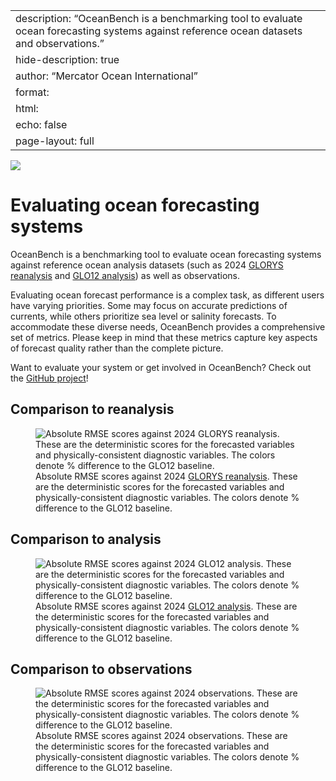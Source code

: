<!--
SPDX-FileCopyrightText: 2025 Mercator Ocean International <https://www.mercator-ocean.eu/>

SPDX-License-Identifier: EUPL-1.2
-->

---
description: "OceanBench is a benchmarking tool to evaluate ocean forecasting systems against reference ocean datasets and observations."
hide-description: true
author: "Mercator Ocean International"
format:
  html:
    echo: false
    page-layout: full
---

![](https://minio.dive.edito.eu/project-oceanbench/public/oceanbench-logo-with-name.svg)

# Evaluating ocean forecasting systems

OceanBench is a benchmarking tool to evaluate ocean forecasting systems against reference ocean analysis datasets (such as 2024 [GLORYS reanalysis](https://data.marine.copernicus.eu/product/GLOBAL_MULTIYEAR_PHY_001_030) and [GLO12 analysis](https://data.marine.copernicus.eu/product/GLOBAL_ANALYSISFORECAST_PHY_001_024)) as well as observations.

Evaluating ocean forecast performance is a complex task, as different users have varying priorities.
Some may focus on accurate predictions of currents, while others prioritize sea level or salinity forecasts.
To accommodate these diverse needs, OceanBench provides a comprehensive set of metrics.
Please keep in mind that these metrics capture key aspects of forecast quality rather than the complete picture.

Want to evaluate your system or get involved in OceanBench? Check out the [GitHub project](https://github.com/mercator-ocean/oceanbench/)!

## Comparison to reanalysis

![Absolute RMSE scores against 2024 [GLORYS reanalysis](https://data.marine.copernicus.eu/product/GLOBAL_MULTIYEAR_PHY_001_030). These are the deterministic scores for the forecasted variables and physically-consistent diagnostic variables. The colors denote % difference to the GLO12 baseline.](assets/reanalysis-track.png)

## Comparison to analysis

![Absolute RMSE scores against 2024 [GLO12 analysis](https://data.marine.copernicus.eu/product/GLOBAL_ANALYSISFORECAST_PHY_001_024). These are the deterministic scores for the forecasted variables and physically-consistent diagnostic variables. The colors denote % difference to the GLO12 baseline.](assets/analysis-track.png)

## Comparison to observations

![Absolute RMSE scores against 2024 observations. These are the deterministic scores for the forecasted variables and physically-consistent diagnostic variables. The colors denote % difference to the GLO12 baseline.](assets/observations-track.png)
